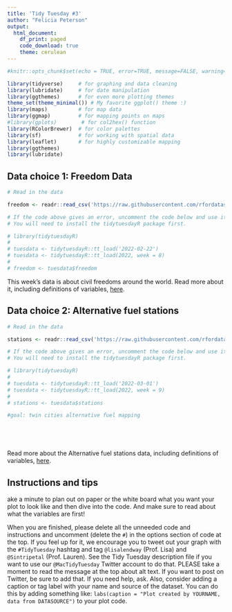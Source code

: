 ```yaml
---
title: 'Tidy Tuesday #3'
author: "Felicia Peterson"
output: 
  html_document:
    df_print: paged
    code_download: true
    theme: cerulean
---
```


```r
#knitr::opts_chunk$set(echo = TRUE, error=TRUE, message=FALSE, warning=FALSE)
```

```r
library(tidyverse)     # for graphing and data cleaning
library(lubridate)     # for date manipulation
library(ggthemes)      # for even more plotting themes
theme_set(theme_minimal()) # My favorite ggplot() theme :)
library(maps)          # for map data
library(ggmap)         # for mapping points on maps
#library(gplots)        # for col2hex() function
library(RColorBrewer)  # for color palettes
library(sf)            # for working with spatial data
library(leaflet)       # for highly customizable mapping
library(ggthemes)
library(lubridate)
```

## Data choice 1: Freedom Data

```r
# Read in the data

freedom <- readr::read_csv('https://raw.githubusercontent.com/rfordatascience/tidytuesday/master/data/2022/2022-02-22/freedom.csv')

# If the code above gives an error, uncomment the code below and use it instead. 
# You will need to install the tidytuesdayR package first.

# library(tidytuesdayR)
# 
# tuesdata <- tidytuesdayR::tt_load('2022-02-22')
# tuesdata <- tidytuesdayR::tt_load(2022, week = 8)
# 
# freedom <- tuesdata$freedom
```

This week's data is about civil freedoms around the world. Read more about it, including definitions of variables, [here](https://github.com/rfordatascience/tidytuesday/blob/master/data/2022/2022-02-22/readme.md). 

## Data choice 2: Alternative fuel stations

```r

# Read in the data

stations <- readr::read_csv('https://raw.githubusercontent.com/rfordatascience/tidytuesday/master/data/2022/2022-03-01/stations.csv')

# If the code above gives an error, uncomment the code below and use it instead. 
# You will need to install the tidytuesdayR package first.

# library(tidytuesdayR)
# 
# tuesdata <- tidytuesdayR::tt_load('2022-03-01')
# tuesdata <- tidytuesdayR::tt_load(2022, week = 9)
# 
# stations <- tuesdata$stations

```

```r

#goal: twin cities alternative fuel mapping



  
```


Read more about the Alternative fuel stations data, including definitions of variables, [here](https://github.com/rfordatascience/tidytuesday/blob/master/data/2022/2022-03-01/readme.md). 

## Instructions and tips

ake a minute to plan out on paper or the white board what you want your plot to look like and then dive into the code. And make sure to read about what the variables are first! 

When you are finished, please delete all the unneeded code and instructions and uncomment (delete the `#`) in the options section of code at the top. If you feel up for it, we encourage you to tweet out your graph with the `#TidyTuesday` hashtag and tag `@lisalendway` (Prof. Lisa) and `@Sintripetal` (Prof. Lauren). See the Tidy Tuesday description file if you want to use our `@MacTidyTuesday` Twitter account to do that. PLEASE take a moment to read the message at the top about alt text. If you want to post on Twitter, be sure to add that. If you need help, ask. Also, consider adding a caption or tag label with your name and source of the dataset. You can do this by adding something like: `labs(caption = "Plot created by YOURNAME, data from DATASOURCE")` to your plot code.


